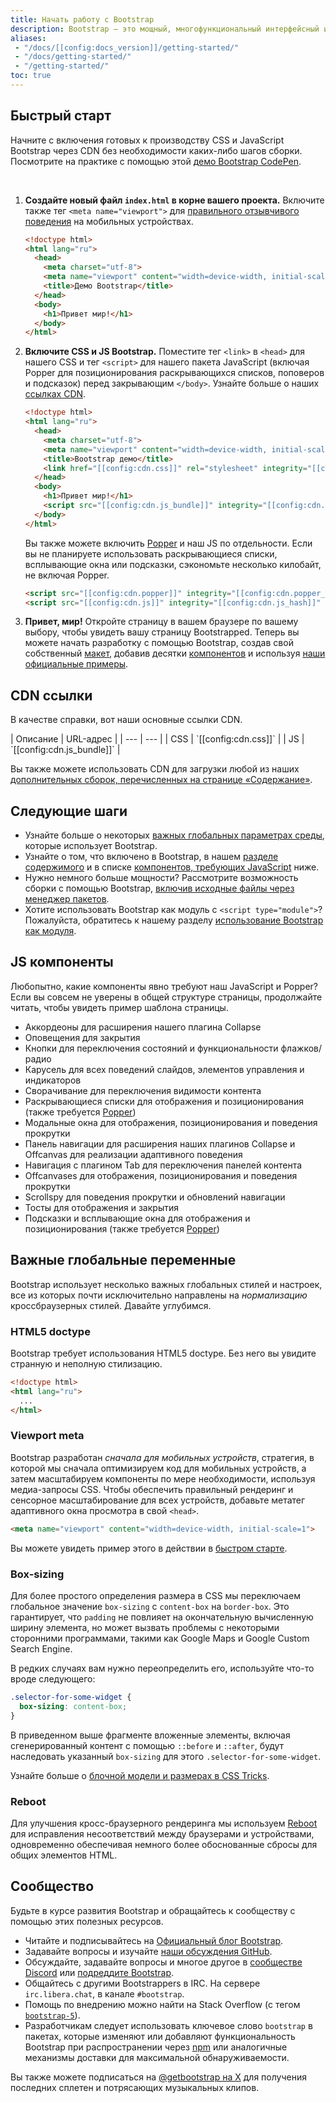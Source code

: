 ```yaml
---
title: Начать работу с Bootstrap
description: Bootstrap — это мощный, многофункциональный интерфейсный инструментарий. Создавайте что угодно — от прототипа до продакшена — за считанные минуты.
aliases:
 - "/docs/[[config:docs_version]]/getting-started/"
 - "/docs/getting-started/"
 - "/getting-started/"
toc: true
---
```


## Быстрый старт

Начните с включения готовых к производству CSS и JavaScript Bootstrap через CDN без необходимости каких-либо шагов сборки. Посмотрите на практике с помощью этой [демо Bootstrap CodePen](https://codepen.io/team/bootstrap/pen/qBamdLj).

<br/>

1. **Создайте новый файл `index.html` в корне вашего проекта.** Включите также тег `<meta name="viewport">` для [правильного отзывчивого поведения](https://developer.mozilla.org/en-US/docs/Web/HTML/Viewport_meta_tag) на мобильных устройствах.

   ```html
   <!doctype html>
   <html lang="ru">
     <head>
       <meta charset="utf-8">
       <meta name="viewport" content="width=device-width, initial-scale=1">
       <title>Демо Bootstrap</title>
     </head>
     <body>
       <h1>Привет мир!</h1>
     </body>
   </html>
   ```

2. **Включите CSS и JS Bootstrap.** Поместите тег `<link>` в `<head>` для нашего CSS и тег `<script>` для нашего пакета JavaScript (включая Popper для позиционирования раскрывающихся списков, поповеров и подсказок) перед закрывающим `</body>`. Узнайте больше о наших [ссылках CDN](#cdn-links).

   ```html
   <!doctype html>
   <html lang="ru">
     <head>
       <meta charset="utf-8">
       <meta name="viewport" content="width=device-width, initial-scale=1">
       <title>Bootstrap демо</title>
       <link href="[[config:cdn.css]]" rel="stylesheet" integrity="[[config:cdn.css_hash]]" crossorigin="anonymous">
     </head>
     <body>
       <h1>Привет мир!</h1>
       <script src="[[config:cdn.js_bundle]]" integrity="[[config:cdn.js_bundle_hash]]" crossorigin="anonymous"></script>
     </body>
   </html>
   ```

   Вы также можете включить [Popper](https://popper.js.org/docs/v2/) и наш JS по отдельности. Если вы не планируете использовать раскрывающиеся списки, всплывающие окна или подсказки, сэкономьте несколько килобайт, не включая Popper.

   ```html
   <script src="[[config:cdn.popper]]" integrity="[[config:cdn.popper_hash]]" crossorigin="anonymous"></script>
   <script src="[[config:cdn.js]]" integrity="[[config:cdn.js_hash]]" crossorigin="anonymous"></script>
   ```

3. **Привет, мир!** Откройте страницу в вашем браузере по вашему выбору, чтобы увидеть вашу страницу Bootstrapped. Теперь вы можете начать разработку с помощью Bootstrap, создав свой собственный [макет]([[docsref:/layout/grid]]), добавив десятки [компонентов]([[docsref:/components/buttons]]) и используя [наши официальные примеры]([[docsref:/examples]]).

## CDN ссылки

В качестве справки, вот наши основные ссылки CDN.

<BsTable>
| Описание | URL-адрес |
| --- | --- |
| CSS | `[[config:cdn.css]]` |
| JS | `[[config:cdn.js_bundle]]` |
</BsTable>

Вы также можете использовать CDN для загрузки любой из наших [дополнительных сборок, перечисленных на странице «Содержание»]([[docsref:/getting-started/contents]]).

## Следующие шаги

- Узнайте больше о некоторых [важных глобальных параметрах среды](#important-globals), которые использует Bootstrap.
- Узнайте о том, что включено в Bootstrap, в нашем [разделе содержимого]([[docsref:/getting-started/contents/]]) и в списке [компонентов, требующих JavaScript](#js-components) ниже.
- Нужно немного больше мощности? Рассмотрите возможность сборки с помощью Bootstrap, [включив исходные файлы через менеджер пакетов]([[docsref:/getting-started/download#package-managers]]).
- Хотите использовать Bootstrap как модуль с `<script type="module">`? Пожалуйста, обратитесь к нашему разделу [использование Bootstrap как модуля]([[docsref:/getting-started/javascript#using-bootstrap-as-a-module]]).

## JS компоненты

Любопытно, какие компоненты явно требуют наш JavaScript и Popper? Если вы совсем не уверены в общей структуре страницы, продолжайте читать, чтобы увидеть пример шаблона страницы.

- Аккордеоны для расширения нашего плагина Collapse
- Оповещения для закрытия
- Кнопки для переключения состояний и функциональности флажков/радио
- Карусель для всех поведений слайдов, элементов управления и индикаторов
- Сворачивание для переключения видимости контента
- Раскрывающиеся списки для отображения и позиционирования (также требуется [Popper](https://popper.js.org/docs/v2/))
- Модальные окна для отображения, позиционирования и поведения прокрутки
- Панель навигации для расширения наших плагинов Collapse и Offcanvas для реализации адаптивного поведения
- Навигация с плагином Tab для переключения панелей контента
- Offcanvases для отображения, позиционирования и поведения прокрутки
- Scrollspy для поведения прокрутки и обновлений навигации
- Тосты для отображения и закрытия
- Подсказки и всплывающие окна для отображения и позиционирования (также требуется [Popper](https://popper.js.org/docs/v2/))

## Важные глобальные переменные

Bootstrap использует несколько важных глобальных стилей и настроек, все из которых почти исключительно направлены на *нормализацию* кроссбраузерных стилей. Давайте углубимся.

### HTML5 doctype

Bootstrap требует использования HTML5 doctype. Без него вы увидите странную и неполную стилизацию.

```html
<!doctype html>
<html lang="ru">
  ...
</html>
```

### Viewport meta

Bootstrap разработан *сначала для мобильных устройств*, стратегия, в которой мы сначала оптимизируем код для мобильных устройств, а затем масштабируем компоненты по мере необходимости, используя медиа-запросы CSS. Чтобы обеспечить правильный рендеринг и сенсорное масштабирование для всех устройств, добавьте метатег адаптивного окна просмотра в свой `<head>`.

```html
<meta name="viewport" content="width=device-width, initial-scale=1">
```

Вы можете увидеть пример этого в действии в [быстром старте](#быстрый-старт).

### Box-sizing

Для более простого определения размера в CSS мы переключаем глобальное значение `box-sizing` с `content-box` на `border-box`. Это гарантирует, что `padding` не повлияет на окончательную вычисленную ширину элемента, но может вызвать проблемы с некоторыми сторонними программами, такими как Google Maps и Google Custom Search Engine.

В редких случаях вам нужно переопределить его, используйте что-то вроде следующего:

```css
.selector-for-some-widget {
  box-sizing: content-box;
}
```

В приведенном выше фрагменте вложенные элементы, включая сгенерированный контент с помощью `::before` и `::after`, будут наследовать указанный `box-sizing` для этого `.selector-for-some-widget`.

Узнайте больше о [блочной модели и размерах в CSS Tricks](https://css-tricks.com/box-sizing/).

### Reboot

Для улучшения кросс-браузерного рендеринга мы используем [Reboot]([[docsref:/content/reboot]]) для исправления несоответствий между браузерами и устройствами, одновременно обеспечивая немного более обоснованные сбросы для общих элементов HTML.

## Сообщество

Будьте в курсе развития Bootstrap и обращайтесь к сообществу с помощью этих полезных ресурсов.

- Читайте и подписывайтесь на [Официальный блог Bootstrap]([[config:blog]]).
- Задавайте вопросы и изучайте [наши обсуждения GitHub](https://github.com/twbs/bootstrap/discussions).
- Обсуждайте, задавайте вопросы и многое другое в [сообществе Discord](https://discord.gg/bZUvakRU3M) или [подреддите Bootstrap](https://www.reddit.com/r/bootstrap/).
- Общайтесь с другими Bootstrappers в IRC. На сервере `irc.libera.chat`, в канале `#bootstrap`.
- Помощь по внедрению можно найти на Stack Overflow (с тегом [`bootstrap-5`](https://stackoverflow.com/questions/tagged/bootstrap-5)).
- Разработчикам следует использовать ключевое слово `bootstrap` в пакетах, которые изменяют или добавляют функциональность Bootstrap при распространении через [npm](https://www.npmjs.com/search?q=keywords:bootstrap) или аналогичные механизмы доставки для максимальной обнаруживаемости.

Вы также можете подписаться на [@getbootstrap на X](https://x.com/[[config:x]]) для получения последних сплетен и потрясающих музыкальных клипов.
